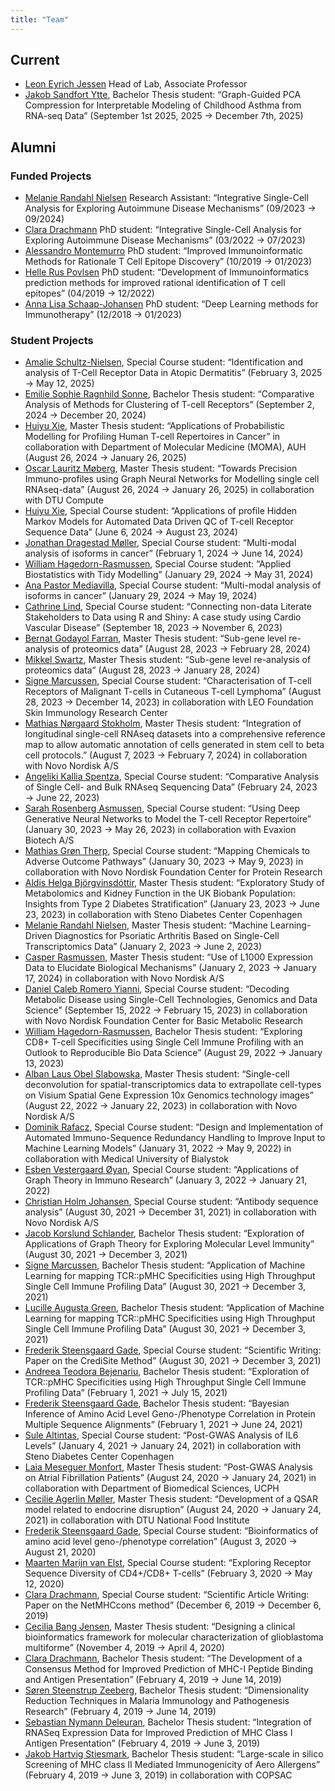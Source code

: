 ```yaml
---
title: "Team"
---
```


## Current

- [Leon Eyrich Jessen](https://www.linkedin.com/in/leonjessen/) Head of Lab, Associate Professor
- [Jakob Sandfort Ytte](), Bachelor Thesis student: "Graph-Guided PCA Compression for Interpretable Modeling of Childhood Asthma from RNA-seq Data" (September 1st 2025, 2025 → December 7th, 2025)

## Alumni

### Funded Projects

- [Melanie Randahl Nielsen](https://www.linkedin.com/in/melanie-nielsen-97767a169/) Research Assistant: "Integrative Single-Cell Analysis for Exploring Autoimmune Disease Mechanisms" (09/2023 → 09/2024)
- [Clara Drachmann](https://www.linkedin.com/in/clara-drachmann-5739a7107/) PhD student: "Integrative Single-Cell Analysis for Exploring Autoimmune Disease Mechanisms" (03/2022 → 07/2023)
- [Alessandro Montemurro](https://www.linkedin.com/in/alessandro-montemurro-a41765157/) PhD student: "Improved Immunoinformatic Methods for Rationale T Cell Epitope Discovery" (10/2019 → 01/2023)
- [Helle Rus Povlsen](https://www.linkedin.com/in/helle-povlsen-73b7bb12a/) PhD student: "Development of Immunoinformatics prediction methods for improved rational identification of T cell epitopes" (04/2019 → 12/2022)
- [Anna Lisa Schaap-Johansen](https://www.linkedin.com/in/anna-lisa-schaap-johansen-557994142/) PhD student: "Deep Learning methods for Immunotherapy" (12/2018 → 01/2023)

### Student Projects

- [Amalie Schultz-Nielsen](), Special Course student: "Identification and analysis of T-Cell Receptor Data in Atopic Dermatitis" (February 3, 2025 → May 12, 2025)
- [Emilie Sophie Ragnhild Sonne](), Bachelor Thesis student: "Comparative Analysis of Methods for Clustering of T-cell Receptors" (September 2, 2024 → December 20, 2024)
- [Huiyu Xie](), Master Thesis student: "Applications of Probabilistic Modelling for Profiling Human T-cell Repertoires in Cancer" in collaboration with Department of Molecular Medicine (MOMA), AUH (August 26, 2024 → January 26, 2025)
- [Oscar Lauritz Møberg](), Master Thesis student: "Towards Precision Immuno-profiles using Graph Neural Networks for Modelling single cell RNAseq-data" (August 26, 2024 → January 26, 2025) in collaboration with DTU Compute
- [Huiyu Xie](), Special Course student: "Applications of profile Hidden Markov Models for Automated Data Driven QC of T-cell Receptor Sequence Data" (June 6, 2024 → August 23, 2024)
- [Jonathan Dragestad Møller](), Special Course student: "Multi-modal analysis of isoforms in cancer" (February 1, 2024 → June 14, 2024)
- [William Hagedorn-Rasmussen](), Special Course student: "Applied Biostatistics with Tidy Modelling" (January 29, 2024 → May 31, 2024)
- [Ana Pastor Mediavilla](), Special Course student: "Multi-modal analysis of isoforms in cancer" (January 29, 2024 → May 19, 2024)
- [Cathrine Lind](), Special Course student: "Connecting non-data Literate Stakeholders to Data using R and Shiny: A case study using Cardio Vascular Disease" (September 18, 2023 → November 6, 2023)
- [Bernat Godayol Farran](), Master Thesis student: "Sub-gene level re-analysis of proteomics data" (August 28, 2023 → February 28, 2024)
- [Mikkel Swartz](), Master Thesis student: "Sub-gene level re-analysis of proteomics data" (August 28, 2023 → January 28, 2024)
- [Signe Marcussen](), Special Course student: "Characterisation of T-cell Receptors of Malignant T-cells in Cutaneous T-cell Lymphoma" (August 28, 2023 → December 14, 2023) in collaboration with LEO Foundation Skin Immunology Research Center
- [Mathias Nørgaard Stokholm](), Master Thesis student: "Integration of longitudinal single-cell RNAseq datasets into a comprehensive reference map to allow automatic annotation of cells generated in stem cell to beta cell protocols." (August 7, 2023 → February 7, 2024) in collaboration with Novo Nordisk A/S
- [Angeliki Kallia Spentza](), Special Course student: "Comparative Analysis of Single Cell- and Bulk RNAseq Sequencing Data" (February 24, 2023 → June 22, 2023)
- [Sarah Rosenberg Asmussen](), Special Course student: "Using Deep Generative Neural Networks to Model the T-cell Receptor Repertoire" (January 30, 2023 → May 26, 2023) in collaboration with Evaxion Biotech A/S
- [Mathias Grøn Therp](), Special Course student: "Mapping Chemicals to Adverse Outcome Pathways" (January 30, 2023 → May 9, 2023) in collaboration with Novo Nordisk Foundation Center for Protein Research
- [Aldis Helga Björgvinsdóttir](), Master Thesis student: "Exploratory Study of Metabolomics and Kidney Function in the UK Biobank Population: Insights from Type 2 Diabetes Stratification" (January 23, 2023 → June 23, 2023) in collaboration with Steno Diabetes Center Copenhagen
- [Melanie Randahl Nielsen](), Master Thesis student: "Machine Learning-Driven Diagnostics for Psoriatic Arthritis Based on Single-Cell Transcriptomics Data" (January 2, 2023 → June 2, 2023)
- [Casper Rasmussen](), Master Thesis student: "Use of L1000 Expression Data to Elucidate Biological Mechanisms" (January 2, 2023 → January 17, 2024) in collaboration with Novo Nordisk A/S
- [Daniel Caleb Romero Yianni](), Special Course student: "Decoding Metabolic Disease using Single-Cell Technologies, Genomics and Data Science" (September 15, 2022 → February 15, 2023) in collaboration with Novo Nordisk Foundation Center for Basic Metabolic Research
- [William Hagedorn-Rasmussen](), Bachelor Thesis student: "Exploring CD8+ T-cell Specificities using Single Cell Immune Profiling with an Outlook to Reproducible Bio Data Science" (August 29, 2022 → January 13, 2023)
- [Alban Laus Obel Slabowska](), Master Thesis student: "Single-cell deconvolution for spatial-transcriptomics data to extrapollate cell-types on Visium Spatial Gene Expression 10x Genomics technology images" (August 22, 2022 → January 22, 2023) in collaboration with Novo Nordisk A/S
- [Dominik Rafacz](), Special Course student: "Design and Implementation of Automated Immuno-Sequence Redundancy Handling to Improve Input to Machine Learning Models" (January 31, 2022 → May 9, 2022) in collaboration with Medical University of Bialystok
- [Esben Vestergaard Øyan](), Special Course student: "Applications of Graph Theory in Immuno Research" (January 3, 2022 → January 21, 2022)
- [Christian Holm Johansen](), Special Course student: "Antibody sequence analysis" (August 30, 2021 → December 31, 2021) in collaboration with Novo Nordisk A/S
- [Jacob Korslund Schlander](), Bachelor Thesis student: "Exploration of Applications of Graph Theory for Exploring Molecular Level Immunity" (August 30, 2021 → December 3, 2021)
- [Signe Marcussen](), Bachelor Thesis student: "Application of Machine Learning for mapping TCR::pMHC Specificities using High Throughput Single Cell Immune Profiling Data" (August 30, 2021 → December 3, 2021)
- [Lucille Augusta Green](), Bachelor Thesis student: "Application of Machine Learning for mapping TCR::pMHC Specificities using High Throughput Single Cell Immune Profiling Data" (August 30, 2021 → December 3, 2021)
- [Frederik Steensgaard Gade](), Special Course student: "Scientific Writing: Paper on the CrediSite Method" (August 30, 2021 → December 3, 2021)
- [Andreea Teodora Bejenariu](), Bachelor Thesis student: "Exploration of TCR::pMHC Specificities using High Throughput Single Cell Immune Profiling Data" (February 1, 2021 → July 15, 2021)
- [Frederik Steensgaard Gade](), Bachelor Thesis student: "Bayesian Inference of Amino Acid Level Geno-/Phenotype Correlation in Protein Multiple Sequence Alignments" (February 1, 2021 → June 24, 2021)
- [Sule Altintas](), Special Course student: "Post-GWAS Analysis of IL6 Levels" (January 4, 2021 → January 24, 2021) in collaboration with Steno Diabetes Center Copenhagen
- [Laia Meseguer Monfort](), Master Thesis student: "Post-GWAS Analysis on Atrial Fibrillation Patients" (August 24, 2020 → January 24, 2021) in collaboration with Department of Biomedical Sciences, UCPH
- [Cecilie Agerlin Møller](), Master Thesis student: "Development of a QSAR model related to endocrine disruption" (August 24, 2020 → January 24, 2021) in collaboration with DTU National Food Institute
- [Frederik Steensgaard Gade](), Special Course student: "Bioinformatics of amino acid level geno-/phenotype correlation" (August 3, 2020 → August 21, 2020)
- [Maarten Marijn van Elst](), Special Course student: "Exploring Receptor Sequence Diversity of CD4+/CD8+ T-cells" (February 3, 2020 → May 12, 2020)
- [Clara Drachmann](), Special Course student: "Scientific Article Writing: Paper on the NetMHCcons method" (December 6, 2019 → December 6, 2019)
- [Cecilia Bang Jensen](), Master Thesis student: "Designing a clinical bioinformatics framework for molecular characterization of glioblastoma multiforme" (November 4, 2019 → April 4, 2020)
- [Clara Drachmann](), Bachelor Thesis student: "The Development of a Consensus Method for Improved Prediction of MHC-I Peptide Binding and Antigen Presentation" (February 4, 2019 → June 14, 2019)
- [Søren Steenstrup Zeeberg](), Bachelor Thesis student: "Dimensionality Reduction Techniques in Malaria Immunology and Pathogenesis Research" (February 4, 2019 → June 14, 2019)
- [Sebastian Nymann Deleuran](), Bachelor Thesis student: "Integration of RNASeq Expression Data for Improved Prediction of MHC Class I Antigen Presentation " (February 4, 2019 → June 3, 2019)
- [Jakob Hartvig Stiesmark](), Bachelor Thesis student: "Large-scale in silico Screening of MHC class II Mediated Immunogenicity of Aero Allergens" (February 4, 2019 → June 3, 2019) in collaboration with COPSAC